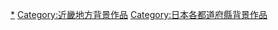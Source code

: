 {{日本行政區劃分類導航|背景作品}}
{{DEFAULTSORT:Shiga}}
[[Category:滋賀縣文化|*]]
[[Category:近畿地方背景作品|Category:近畿地方背景作品]]
[[Category:日本各都道府縣背景作品|Category:日本各都道府縣背景作品]]